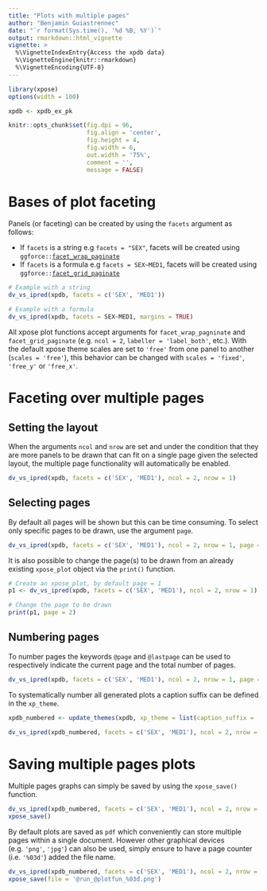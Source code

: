 ```yaml
---
title: "Plots with multiple pages"
author: "Benjamin Guiastrennec"
date: "`r format(Sys.time(), '%d %B, %Y')`"
output: rmarkdown::html_vignette
vignette: >
  %\VignetteIndexEntry{Access the xpdb data}
  %\VignetteEngine{knitr::rmarkdown}
  %\VignetteEncoding{UTF-8}
---
```


```r
library(xpose)
options(width = 100)

xpdb <- xpdb_ex_pk

knitr::opts_chunk$set(fig.dpi = 96,
                      fig.align = 'center', 
                      fig.height = 4, 
                      fig.width = 6,
                      out.width = '75%',
                      comment = '',
                      message = FALSE)
```

# Bases of plot faceting
Panels (or faceting) can be created by using the `facets` argument as follows:

* If `facets` is a string e.g `facets = "SEX"`, facets will be created using `ggforce::`[`facet_wrap_paginate`](https://www.rdocumentation.org/packages/ggforce/versions/0.1.1/topics/facet_wrap_paginate)
* If `facets` is a formula e.g `facets = SEX~MED1`, facets will be created using `ggforce::`[`facet_grid_paginate`](https://www.rdocumentation.org/packages/ggforce/versions/0.1.1/topics/facet_grid_paginate)

```r
# Example with a string
dv_vs_ipred(xpdb, facets = c('SEX', 'MED1'))

# Example with a formula
dv_vs_ipred(xpdb, facets = SEX~MED1, margins = TRUE)
```

All xpose plot functions accept arguments for `facet_wrap_pagninate` and `facet_grid_paginate` (e.g. `ncol = 2`, `labeller = 'label_both'`, etc.). With the default xpose theme scales are set to `'free'` from one panel to another (`scales = 'free'`), this behavior can be changed with `scales = 'fixed'`, `'free_y'` or `'free_x'`.


# Faceting over multiple pages
## Setting the layout
When the arguments `ncol` and `nrow` are set and under the condition that they are more panels to be drawn that can fit on a single page given the selected layout, the multiple page functionality will automatically be enabled.

```r
dv_vs_ipred(xpdb, facets = c('SEX', 'MED1'), ncol = 2, nrow = 1)
```


## Selecting pages
By default all pages will be shown but this can be time consuming. To select only specific pages to be drawn, use the argument `page`.

```r
dv_vs_ipred(xpdb, facets = c('SEX', 'MED1'), ncol = 2, nrow = 1, page = 1)
```

It is also possible to change the page(s) to be drawn from an already existing `xpose_plot` object via the `print()` function. 

```r
# Create an xpose_plot, by default page = 1
p1 <- dv_vs_ipred(xpdb, facets = c('SEX', 'MED1'), ncol = 2, nrow = 1)

# Change the page to be drawn
print(p1, page = 2)
```

## Numbering pages
To number pages the keywords `@page` and `@lastpage` can be used to respectively indicate the current page and the total number of pages.

```r
dv_vs_ipred(xpdb, facets = c('SEX', 'MED1'), ncol = 2, nrow = 1, page = 1, caption = 'Page @page of @lastpage')
```

To systematically number all generated plots a caption suffix can be defined in the `xp_theme`.
```r
xpdb_numbered <- update_themes(xpdb, xp_theme = list(caption_suffix = ', page @page of @lastpage'))

dv_vs_ipred(xpdb_numbered, facets = c('SEX', 'MED1'), ncol = 2, nrow = 1, page = 2)
```

# Saving multiple pages plots
Multiple pages graphs can simply be saved by using the `xpose_save()` function. 

```r
dv_vs_ipred(xpdb_numbered, facets = c('SEX', 'MED1'), ncol = 2, nrow = 1) %>% 
xpose_save()
```

By default plots are saved as `pdf` which conveniently can store multiple pages within a single document. However other graphical devices (e.g. `'png'`, `'jpg'`) can also be used, simply ensure to have a page counter (i.e. `'%03d'`) added the file name.

```r
dv_vs_ipred(xpdb_numbered, facets = c('SEX', 'MED1'), ncol = 2, nrow = 1) %>% 
xpose_save(file = '@run_@plotfun_%03d.png')
```
